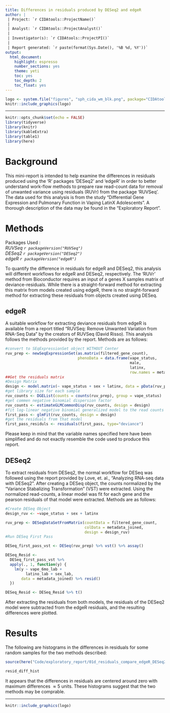 ```yaml
---
title: Differences in residuals produced by DESeq2 and edgeR
author: |
 | Project: `r CIDAtools::ProjectName()`
 |
 | Analyst: `r CIDAtools::ProjectAnalyst()`
 |
 | Investigator(s): `r CIDAtools::ProjectPI()`
 |
 | Report generated: `r paste(format(Sys.Date(), '%B %d, %Y'))`
output:
  html_document:
    highlight: espresso
    number_sections: yes
    theme: yeti
    toc: yes
    toc_depth: 2
    toc_float: yes
---
```


```r
logo <- system.file("figures", "sph_cida_wm_blk.png", package="CIDAtools")
knitr::include_graphics(logo)
```

---

```r
knitr::opts_chunk$set(echo = FALSE)
library(tidyverse)
library(knitr)
library(kableExtra)
library(table1)
library(here)
```

# Background

This mini-report is intended to help examine the differences in residuals produced using the 'R' packages 'DESeq2' and 'edgeR' in order to better understand work-flow methods to prepare raw read-count data for removal of unwanted variance using residuals (RUVr) from the package 'RUVSeq'. The data used for this analysis is from the study "Differential Gene Expression and Pulmonary Function in Vaping LatinX Adolescents". A thorough description of the data may be found in the "Exploratory Report". 

# Methods
Packages Used \:  
*RUVSeq `r packageVersion("RUVSeq")`*\
*DESeq2 `r packageVersion("DESeq2")`*\
*edgeR `r packageVersion("edgeR")`*

To quantify the difference in residuals for edgeR and DESeq2, this analysis will different workflows for edgeR and DESeq2, respectively. The 'RUVr' method from Bioconductor requires an input of a genes X samples matrix of deviance-residuals. While there is a straight-forward method for extracting this matrix from models created using edgeR, there is no straight-forward method for extracting these residuals from objects created using DESeq.

## edgeR
  A suitable workflow for extracting deviance residuals from edgeR is available from a report titled "RUVSeq: Remove Unwanted Variation from RNA-Seq Data" by the creators of RUVSeq (David Risso). This analysis follows the methods provided by the report. Methods are as follows\:  
```r
#convert to SEqExpressionSet object WITHOUT Center
ruv_prep <- newSeqExpressionSet(as.matrix(filtered_gene_count), 
                                phenoData = data.frame(vape_status, 
                                                       male, 
                                                       latinx, 
                                                       row.names = metadata_joined$id))
##Get the residuals matrix
#Design Matrix
design <- model.matrix(~ vape_status + sex + latinx, data = pData(ruv_prep))
#get library size for each sample
ruv_counts <- DGEList(counts = counts(ruv_prep), group = vape_status)
#get commen negative binomial dispersion factor
ruv_counts <- estimateGLMCommonDisp(ruv_counts, design = design)
#fit log-linear negative binomial generalized model to the read counts for each gene
first_pass <- glmFit(ruv_counts, design = design)
#get the residuals from that model
first_pass_residuls <- residuals(first_pass, type="deviance")
```
  
Please keep in mind that the variable names specified here have been simplified and do not exactly resemble the code used to produce this report.  

## DESeq2
To extract residuals from DESeq2, the normal workflow for DESeq was followed using the report provided by Love, et. al., "Analyzing RNA-seq data with DESeq2". After creating a DESeq object, the counts normalized by the "Variance Stabalizing Transformation" (VST) were extracted. Using the normalized read-counts, a linear model was fit for each gene and the pearson residuals of that model were extracted. Methods are as follows\:  

```r
#Create DESeq Object
design_ruv <- ~vape_status + sex + latinx

ruv_prep <- DESeqDataSetFromMatrix(countData = filtered_gene_count,
                                   colData = metadata_joined,
                                   design = design_ruv) 
#Run DESeq First Pass

DESeq_first_pass_vst <- DESeq(ruv_prep) %>% vst() %>% assay()

DESeq_Resid <-
  DESeq_first_pass_vst %>%
  apply(., 1, function(y) {
    lm(y ~ vape_6mo_lab +
         latino_lab + sex_lab,
       data = metadata_joined) %>% resid()
  })

DESeq_Resid <- DESeq_Resid %>% t()
```

After extracting the residuals from both models, the residuals of the DESeq2 model were subtracted from the edgeR residuals, and the resulting differences were plotted.

# Results
The following are histograms in the differences in residuals for some random samples for the two methods described\:
```r
source(here("Code/exploratory_report/01d_residuals_compare_edgeR_DESeq2.R"), local = knitr::knit_global())

resid_diff_hist
```

It appears that the differences in residuals are centered around zero with maximum differences $\approx 5$ units. These histograms suggest that the two methods may be comprable.  
<!-- footer -->

---

```r
knitr::include_graphics(logo)
```

